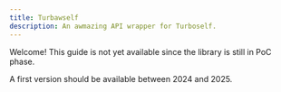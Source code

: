 ```yaml
---
title: Turbawself
description: An awmazing API wrapper for Turboself.
---
```


Welcome! This guide is not yet available since the library is still in PoC phase.

A first version should be available between 2024 and 2025.

<Card title="Check the progress on GitHub" href="https://github.com/LiterateInk/Turbawself" />
